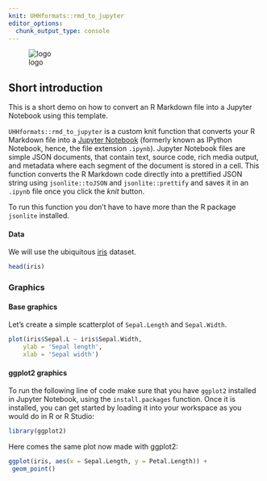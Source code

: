 ```yaml
---
knit: UHHformats::rmd_to_jupyter
editor_options: 
  chunk_output_type: console
---
```


![logo](images/logo.png)

## Short introduction

This is a short demo on how to convert an R Markdown file into a Jupyter Notebook using 
this template.

`UHHformats::rmd_to_jupyter` is a custom knit function that converts your R Markdown file into
a [Jupyter Notebook](https://jupyter.org/) (formerly known as IPython Notebook, hence, the file extension
`.ipynb`). Jupyter Notebook files are simple JSON documents, that contain text, source code,
rich media output, and metadata where each segment of the document is stored in a cell. This
function converts the R Markdown code directly into a prettified JSON string using 
`jsonlite::toJSON` and `jsonlite::prettify` and saves it in an `.ipynb` file once you click 
the *knit* button.

To run this function you don't have to have more than the R package `jsonlite` installed.


#### Data

We will use the ubiquitous [iris](http://stat.ethz.ch/R-manual/R-patched/library/datasets/html/iris.html) dataset.

```r
head(iris)
```

### Graphics

#### Base graphics 

Let's create a simple scatterplot of `Sepal.Length` and `Sepal.Width`.

```r
plot(iris$Sepal.L ~ iris$Sepal.Width,
    ylab = 'Sepal length',
    xlab = 'Sepal width')
```


#### ggplot2 graphics

To run the following line of code make sure that you have `ggplot2` installed in Jupyter Notebook, using the `install.packages` function.
Once it is installed, you can get started by loading it into your workspace as you would do in R or R Studio:

```r
library(ggplot2)
```

Here comes the same plot now made with ggplot2:

```r
ggplot(iris, aes(x = Sepal.Length, y = Petal.Length)) +
 geom_point()
```
